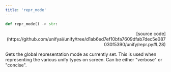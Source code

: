 ```yaml
---
title: 'repr_mode'
---
```


```python
def repr_mode() -> str:
```

<p align="right">[source code](https://github.com/unifyai/unify/tree/d1ab6ed7ef10bfa7609dfab7dec5e087030f5390/unify/repr.py#L28)</p>

Gets the global representation mode as currently set. This is used when representing
the various unify types on screen. Can be either "verbose" or "concise".